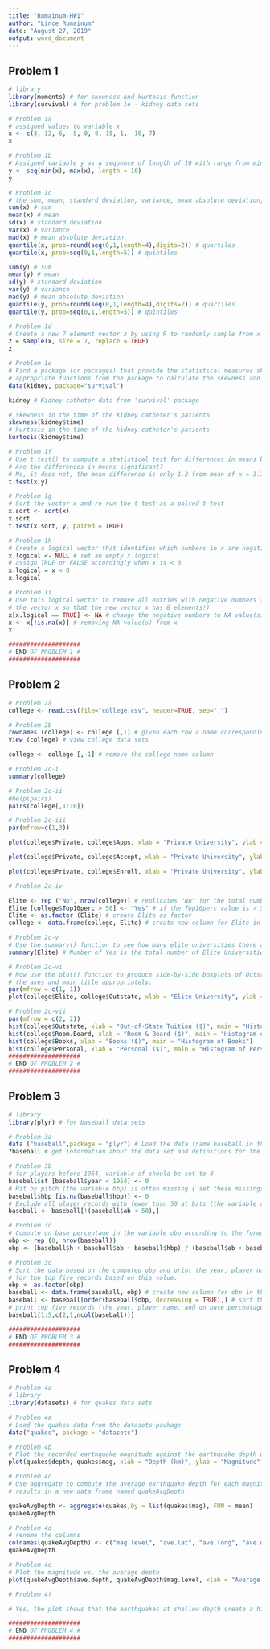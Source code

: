 ```yaml
---
title: "Rumainum-HW1"
author: "Lince Rumainum"
date: "August 27, 2019"
output: word_document
---
```


## Problem 1
```r
# library
library(moments) # for skewness and kurtosis function
library(survival) # for problem 1e - kidney data sets

# Problem 1a
# assigned values to variable x
x <- c(3, 12, 6, -5, 0, 8, 15, 1, -10, 7)
x

# Problem 1b
# Assigned variable y as a sequence of length of 10 with range from minimum value of x to maximum value of x
y <- seq(min(x), max(x), length = 10)
y

# Problem 1c
# the sum, mean, standard deviation, variance, mean absolute deviation, quartiles, and quintiles for x and y
sum(x) # sum
mean(x) # mean
sd(x) # standard deviation
var(x) # variance
mad(x) # mean absolute deviation
quantile(x, prob=round(seq(0,1,length=4),digits=2)) # quartiles
quantile(x, prob=seq(0,1,length=5)) # quintiles

sum(y) # sum
mean(y) # mean
sd(y) # standard deviation
var(y) # variance
mad(y) # mean absolute deviation
quantile(y, prob=round(seq(0,1,length=4),digits=2)) # quartiles
quantile(y, prob=seq(0,1,length=5)) # quintiles

# Problem 1d
# Create a new 7 element vector z by using R to randomly sample from x with replacement.
z = sample(x, size = 7, replace = TRUE) 
z

# Problem 1e
# Find a package (or packages) that provide the statistical measures skewness and kurtosis. Use the
# appropriate functions from the package to calculate the skewness and kurtosis of x
data(kidney, package="survival")

kidney # Kidney catheter data from 'survival' package

# skewness in the time of the kidney catheter's patients
skewness(kidney$time) 
# kurtosis in the time of the kidney catheter's patients
kurtosis(kidney$time) 

# Problem 1f
# Use t.test() to compute a statistical test for differences in means between the vectors x and y.
# Are the differences in means significant? 
# No, it does not, the mean difference is only 1.2 from mean of x = 3.7 and the mean of y = 2.5 (stated below in t.test()).
t.test(x,y)

# Problem 1g
# Sort the vector x and re-run the t-test as a paired t-test
x.sort <- sort(x)
x.sort
t.test(x.sort, y, paired = TRUE)

# Problem 1h
# Create a logical vector that identifies which numbers in x are negative
x.logical <- NULL # set an empty x.logical
# assign TRUE or FALSE accordingly when x is < 0
x.logical = x < 0
x.logical

# Problem 1i
# Use this logical vector to remove all entries with negative numbers from x. (Make sure to overwrite
# the vector x so that the new vector x has 8 elements!)
x[x.logical == TRUE] <- NA # change the negative numbers to NA value(s)
x <- x[!is.na(x)] # removing NA value(s) from x
x

####################
# END OF PROBLEM 1 #
####################

```

## Problem 2
```r
# Problem 2a
college <- read.csv(file="college.csv", header=TRUE, sep=",")

# Problem 2b
rownames (college) <- college [,1] # given each row a name corresponding to the appropriate university
View (college) # view college data sets

college <- college [,-1] # remove the college name column

# Problem 2c-i
summary(college)

# Problem 2c-ii
#help(pairs)
pairs(college[,1:10])

# Problem 2c-iii
par(mfrow=c(1,3))

plot(college$Private, college$Apps, xlab = "Private University", ylab ="Number of Student Applicants", main = "University's Applicants")

plot(college$Private, college$Accept, xlab = "Private University", ylab ="Accepted Students", main = "Accepted to University")

plot(college$Private, college$Enroll, xlab = "Private University", ylab ="Enrolled Students", main = "Enrolled in University")

# Problem 2c-iv

Elite <- rep ("No", nrow(college)) # replicates "No" for the total number of rows in college data frame
Elite [college$Top10perc > 50] <- "Yes" # if the Top10perc value is > 50 change No to Yes
Elite <- as.factor (Elite) # create Elite as factor
college <- data.frame(college, Elite) # create new column for Elite in the college data frame

# Problem 2c-v
# Use the summary() function to see how many elite universities there are
summary(Elite) # Number of Yes is the total number of Elite Universities

# Problem 2c-vi
# Now use the plot() function to produce side-by-side boxplots of Outstate versus Elite. Label
# the axes and main title appropriately.
par(mfrow = c(1, 1)) 
plot(college$Elite, college$Outstate, xlab = "Elite University", ylab ="Out-of-State Tuition", main = "Out-Of-State Tuition in Elite vs Non-Elite University")

# Problem 2c-vii
par(mfrow = c(2, 2)) 
hist(college$Outstate, xlab = "Out-of-State Tuition ($)", main = "Histogram of Out-Of-State")
hist(college$Room.Board, xlab = "Room & Board ($)", main = "Histogram of Room & Board")
hist(college$Books, xlab = "Books ($)", main = "Histogram of Books")
hist(college$Personal, xlab = "Personal ($)", main = "Histogram of Personal")
####################
# END OF PROBLEM 2 #
####################

```

## Problem 3
```r
# library
library(plyr) # for baseball data sets

# Problem 3a
data ("baseball",package = "plyr") # Load the data frame baseball in the plyr package
?baseball # get information about the data set and definitions for the variables

# Problem 3b
# for players before 1954, variable sf should be set to 0
baseball$sf [baseball$year < 1954] <- 0
# Hit by pitch (the variable hbp) is often missing { set these missings to 0
baseball$hbp [is.na(baseball$hbp)] <- 0
# Exclude all player records with fewer than 50 at bats (the variable ab)
baseball <- baseball[!(baseball$ab < 50),]

# Problem 3c
# Compute on base percentage in the variable obp according to the formula
obp <- rep (0, nrow(baseball))
obp <- (baseball$h + baseball$bb + baseball$hbp) / (baseball$ab + baseball$bb + baseball$hbp + baseball$sf)

# Problem 3d
# Sort the data based on the computed obp and print the year, player name, and on base percentage
# for the top five records based on this value.
obp <- as.factor(obp)
baseball <- data.frame(baseball, obp) # create new column for obp in the baseball data 
baseball <- baseball[order(baseball$obp, decreasing = TRUE),] # sort the data frame based on obp
# print top five records (the year, player name, and on base percentage)
baseball[1:5,c(2,1,ncol(baseball))]

####################
# END OF PROBLEM 3 #
####################

```

## Problem 4
```r
# Problem 4a
# library
library(datasets) # for quakes data sets

# Problem 4a
# Load the quakes data from the datasets package
data("quakes", package = "datasets")

# Problem 4b
# Plot the recorded earthquake magnitude against the earthquake depth using the plot command
plot(quakes$depth, quakes$mag, xlab = "Depth (km)", ylab = "Magnitude", main = "Magnitude vs Depth", ylim = range(min(quakes$mag)-0.25, max(quakes$mag)+0.25))

# Problem 4c
# Use aggregate to compute the average earthquake depth for each magnitude level. Store these
# results in a new data frame named quakeAvgDepth

quakeAvgDepth <- aggregate(quakes,by = list(quakes$mag), FUN = mean)
quakeAvgDepth

# Problem 4d
# rename the columns
colnames(quakeAvgDepth) <- c("mag.level", "ave.lat", "ave.long", "ave.depth", "ave.mag", "ave.stations")
quakeAvgDepth

# Problem 4e
# Plot the magnitude vs. the average depth
plot(quakeAvgDepth$ave.depth, quakeAvgDepth$mag.level, xlab = "Average Depth (km)", ylab = "Magnitude Level", main = "Magnitude vs Average Depth", ylim = range(min(quakeAvgDepth$mag.level)-0.25, max(quakeAvgDepth$mag.level)+0.25))

# Problem 4f

# Yes, the plot shows that the earthquakes at shallow depth create a higher magnitude level earthquakes.

####################
# END OF PROBLEM 4 #
####################

```